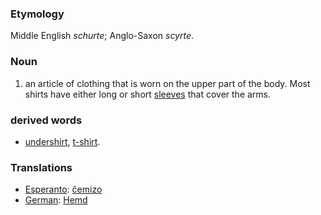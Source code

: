 ===Etymology===
Middle English ''schurte''; Anglo-Saxon ''scyrte''.
===Noun===
#an article of clothing that is worn on the upper part of the body. Most shirts have either long or short [[sleeve]]s that cover the arms.
===derived words===
*[[undershirt]], [[t-shirt]].

===Translations===
*[[Esperanto]]: [[ĉemizo]]
*[[German]]: [[Hemd]]